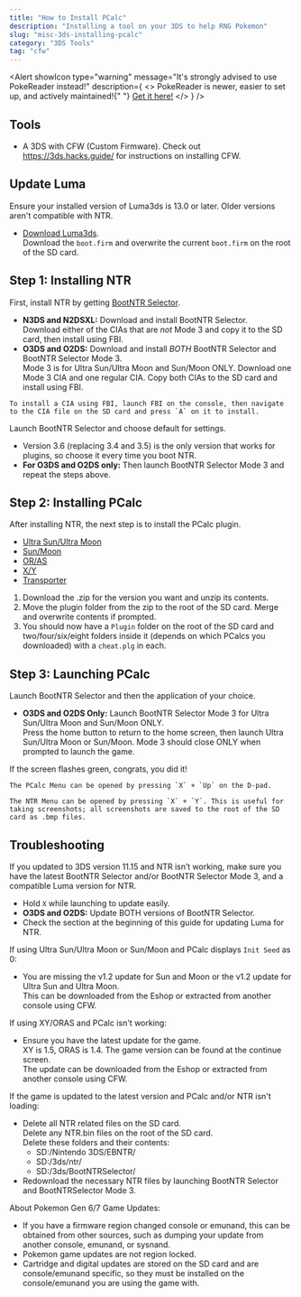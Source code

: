 ```yaml
---
title: "How to Install PCalc"
description: "Installing a tool on your 3DS to help RNG Pokemon"
slug: "misc-3ds-installing-pcalc"
category: "3DS Tools"
tag: "cfw"
---
```


<Alert
  showIcon
  type="warning"
  message="It's strongly advised to use PokeReader instead!"
  description={
    <>
      PokeReader is newer, easier to set up, and actively maintained!{" "}
      <a href="/install-pokereader">Get it here!</a>
    </>
  }
/>

## Tools

- A 3DS with CFW (Custom Firmware). Check out https://3ds.hacks.guide/ for instructions on installing CFW.

## Update Luma

Ensure your installed version of Luma3ds is 13.0 or later. Older versions aren't compatible with NTR.

- [Download Luma3ds](https://github.com/LumaTeam/Luma3DS/releases).  
  Download the `boot.firm` and overwrite the current `boot.firm` on the root of the SD card.

## Step 1: Installing NTR

First, install NTR by getting [BootNTR Selector](https://github.com/Nanquitas/BootNTR/releases).

- **N3DS and N2DSXL:** Download and install BootNTR Selector.  
  Download either of the CIAs that are _not_ Mode 3 and copy it to the SD card, then install using FBI.
- **O3DS and O2DS:** Download and install _BOTH_ BootNTR Selector and BootNTR Selector Mode 3.  
  Mode 3 is for Ultra Sun/Ultra Moon and Sun/Moon ONLY. Download one Mode 3 CIA and one regular CIA. Copy both CIAs to the SD card and install using FBI.

```
To install a CIA using FBI, launch FBI on the console, then navigate to the CIA file on the SD card and press `A` on it to install.
```

Launch BootNTR Selector and choose default for settings.

- Version 3.6 (replacing 3.4 and 3.5) is the only version that works for plugins, so choose it every time you boot NTR.
- **For O3DS and O2DS only:** Then launch BootNTR Selector Mode 3 and repeat the steps above.

## Step 2: Installing PCalc

After installing NTR, the next step is to install the PCalc plugin.

- [Ultra Sun/Ultra Moon](/downloads/pcalc/pcalc-usum.zip)
- [Sun/Moon](/downloads/pcalc/pcalc-sm.zip)
- [OR/AS](/downloads/pcalc/pcalc-oras.zip)
- [X/Y](/downloads/pcalc/pcalc-xy.zip)
- [Transporter](/downloads/pcalc/pcalc-tport.zip)

1. Download the .zip for the version you want and unzip its contents.
2. Move the plugin folder from the zip to the root of the SD card. Merge and overwrite contents if prompted.
3. You should now have a `Plugin` folder on the root of the SD card and two/four/six/eight folders inside it (depends on which PCalcs you downloaded) with a `cheat.plg` in each.

## Step 3: Launching PCalc

Launch BootNTR Selector and then the application of your choice.

- **O3DS and O2DS Only:** Launch BootNTR Selector Mode 3 for Ultra Sun/Ultra Moon and Sun/Moon ONLY.  
  Press the home button to return to the home screen, then launch Ultra Sun/Ultra Moon or Sun/Moon. Mode 3 should close ONLY when prompted to launch the game.

If the screen flashes green, congrats, you did it!

```
The PCalc Menu can be opened by pressing `X` + `Up` on the D-pad.

The NTR Menu can be opened by pressing `X` + `Y`. This is useful for taking screenshots; all screenshots are saved to the root of the SD card as .bmp files.
```

## Troubleshooting

If you updated to 3DS version 11.15 and NTR isn’t working, make sure you have the latest BootNTR Selector and/or BootNTR Selector Mode 3, and a compatible Luma version for NTR.

- Hold `X` while launching to update easily.
- **O3DS and O2DS:** Update BOTH versions of BootNTR Selector.
- Check the section at the beginning of this guide for updating Luma for NTR.

If using Ultra Sun/Ultra Moon or Sun/Moon and PCalc displays `Init Seed` as 0:

- You are missing the v1.2 update for Sun and Moon or the v1.2 update for Ultra Sun and Ultra Moon.  
  This can be downloaded from the Eshop or extracted from another console using CFW.

If using XY/ORAS and PCalc isn't working:

- Ensure you have the latest update for the game.  
  XY is 1.5, ORAS is 1.4. The game version can be found at the continue screen.  
  The update can be downloaded from the Eshop or extracted from another console using CFW.

If the game is updated to the latest version and PCalc and/or NTR isn't loading:

- Delete all NTR related files on the SD card.  
  Delete any NTR.bin files on the root of the SD card.  
  Delete these folders and their contents:
  - SD:/Nintendo 3DS/EBNTR/
  - SD:/3ds/ntr/
  - SD:/3ds/BootNTRSelector/
- Redownload the necessary NTR files by launching BootNTR Selector and BootNTRSelector Mode 3.

About Pokemon Gen 6/7 Game Updates:

- If you have a firmware region changed console or emunand, this can be obtained from other sources, such as dumping your update from another console, emunand, or sysnand.
- Pokemon game updates are not region locked.
- Cartridge and digital updates are stored on the SD card and are console/emunand specific, so they must be installed on the console/emunand you are using the game with.
